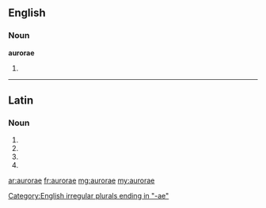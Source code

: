 ==English==

===Noun===
'''aurorae'''

# {{plural of|[[aurora]]}}

[[Category:English irregular plurals ending in "-ae"]]

----

==Latin==

===Noun===
{{la-noun-form|aurōrae}}

# {{inflection of|aurora|aurōra|nom|p|lang=la}}
# {{inflection of|aurora|aurōra|gen|s|lang=la}}
# {{inflection of|aurora|aurōra|dat|s|lang=la}}
# {{inflection of|aurora|aurōra|voc|p|lang=la}}

[[ar:aurorae]]
[[fr:aurorae]]
[[mg:aurorae]]
[[my:aurorae]]